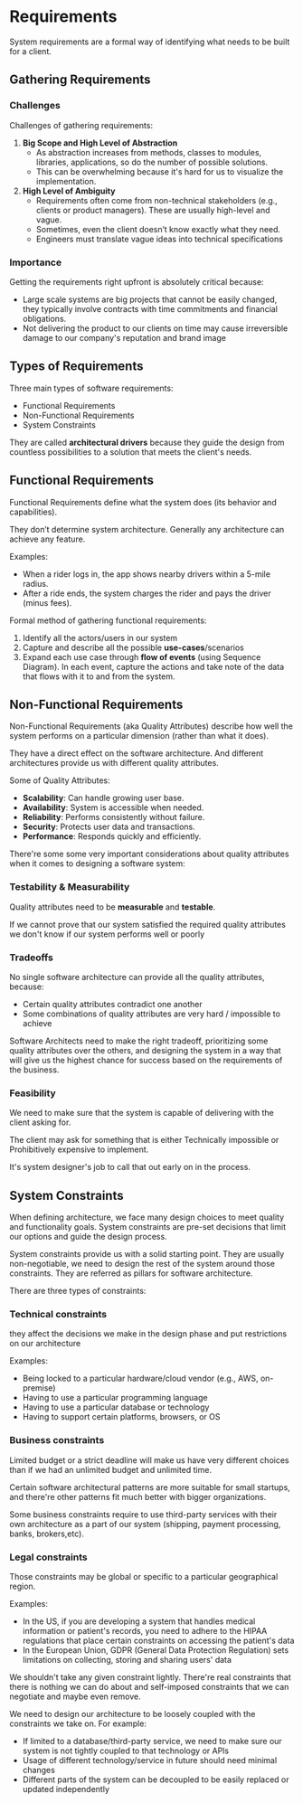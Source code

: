 # Requirements

System requirements are a formal way of identifying what needs to be built for a client.

## Gathering Requirements

### Challenges

Challenges of gathering requirements:
1. **Big Scope and High Level of Abstraction**
   - As abstraction increases from methods, classes to modules, libraries, applications, so do the number of possible solutions.
   - This can be overwhelming because it's hard for us to visualize the implementation.
2. **High Level of Ambiguity**
   - Requirements often come from non-technical stakeholders (e.g., clients or product managers). These are usually high-level and vague.
   - Sometimes, even the client doesn’t know exactly what they need.
   - Engineers must translate vague ideas into technical specifications

### Importance

Getting the requirements right upfront is absolutely critical because:
- Large scale systems are big projects that cannot be easily changed, they typically involve contracts with time commitments and financial obligations.
- Not delivering the product to our clients on time may cause irreversible damage to our company's reputation and brand image


## Types of Requirements

Three main types of software requirements:
- Functional Requirements
- Non-Functional Requirements
- System Constraints

They are called **architectural drivers** because they guide the design from countless possibilities to a solution that meets the client's needs.


## Functional Requirements

Functional Requirements define what the system does (its behavior and capabilities).

They don’t determine system architecture. Generally any architecture can achieve any feature.

Examples:
- When a rider logs in, the app shows nearby drivers within a 5-mile radius.
- After a ride ends, the system charges the rider and pays the driver (minus fees).

Formal method of gathering functional requirements:

1. Identify all the actors/users in our system
2. Capture and describe all the possible **use-cases**/scenarios
3. Expand each use case through **flow of events** (using Sequence Diagram). In each event, capture the actions and take note of the data that flows with it to and from the system.


## Non-Functional Requirements

Non-Functional Requirements (aka Quality Attributes) describe how well the system performs on a particular dimension (rather than what it does).

They have a direct effect on the software architecture. And different architectures provide us with different quality attributes.

Some of Quality Attributes:
- **Scalability**: Can handle growing user base.
- **Availability**: System is accessible when needed.
- **Reliability**: Performs consistently without failure.
- **Security**: Protects user data and transactions.
- **Performance**: Responds quickly and efficiently.

There're some some very important considerations about quality attributes when it comes to designing a software system:

### Testability & Measurability

Quality attributes need to be **measurable** and **testable**.

If we cannot prove that our system satisfied the required quality attributes we don't know if our system performs well or poorly


### Tradeoffs

No single software architecture can provide all the quality attributes, because:
- Certain quality attributes contradict one another
- Some combinations of quality attributes are very hard / impossible to achieve

Software Architects need to make the right tradeoff, prioritizing some quality attributes over the others, and designing the system in a way that will give us the highest chance for success based on the requirements of the business.


### Feasibility

We need to make sure that the system is capable of delivering with the client asking for.

The client may ask for something that is either Technically impossible or Prohibitively expensive to implement.

It's system designer's job to call that out early on in the process.


## System Constraints

When defining architecture, we face many design choices to meet quality and functionality goals. System constraints are pre-set decisions that limit our options and guide the design process.

System constraints provide us with a solid starting point. They are usually non-negotiable, we need to design the rest of the system around those constraints. They are referred as pillars for software architecture.

There are three types of constraints:

### Technical constraints

they affect the decisions we make in the design phase and put restrictions on our architecture

Examples: 
- Being locked to a particular hardware/cloud vendor (e.g., AWS, on-premise)
- Having to use a particular programming language
- Having to use a particular database or technology
- Having to support certain platforms, browsers, or OS

### Business constraints

Limited budget or a strict deadline will make us have very different choices than if we had an unlimited budget and unlimited time.

Certain software architectural patterns are more suitable for small startups, and there're other patterns fit much better with bigger organizations.

Some business constraints require to use third-party services with their own architecture as a part of our system (shipping, payment processing, banks, brokers,etc).


### Legal constraints

Those constraints may be global or specific to a particular geographical region.

Examples:
- In the US, if you are developing a system that handles medical information or patient's records, you need to adhere to the HIPAA regulations that place certain constraints on accessing the patient's data
- In the European Union, GDPR (General Data Protection Regulation) sets limitations on collecting, storing and sharing users' data

We shouldn't take any given constraint lightly. There're real constraints that there is nothing we can do about and self-imposed constraints that we can negotiate and maybe even remove.

We need to design our architecture to be loosely coupled with the constraints we take on. For example:
- If limited to a database/third-party service, we need to make sure our system is not tightly coupled to that technology or APls
- Usage of different technology/service in future should need minimal changes
- Different parts of the system can be decoupled to be easily replaced or updated independently
